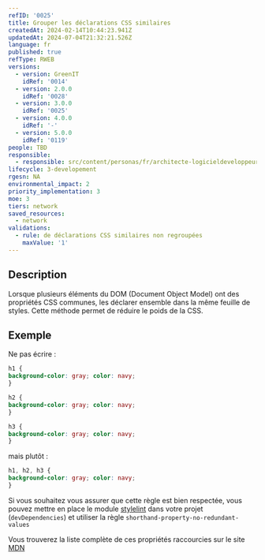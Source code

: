 ```yaml
---
refID: '0025'
title: Grouper les déclarations CSS similaires
createdAt: 2024-02-14T10:44:23.941Z
updatedAt: 2024-07-04T21:32:21.526Z
language: fr
published: true
refType: RWEB
versions:
  - version: GreenIT
    idRef: '0014'
  - version: 2.0.0
    idRef: '0028'
  - version: 3.0.0
    idRef: '0025'
  - version: 4.0.0
    idRef: '-'
  - version: 5.0.0
    idRef: '0119'
people: TBD
responsible:
  - responsible: src/content/personas/fr/architecte-logicieldeveloppeur.mdx
lifecycle: 3-developement
rgesn: NA
environmental_impact: 2
priority_implementation: 3
moe: 3
tiers: network
saved_resources:
  - network
validations:
  - rule: de déclarations CSS similaires non regroupées
    maxValue: '1'
---
```


## Description

Lorsque plusieurs éléments du DOM (Document Object Model) ont des propriétés CSS communes,
les déclarer ensemble dans la même feuille de styles. Cette méthode permet de réduire le poids de la CSS.

## Exemple

Ne pas écrire :

```css
h1 {
background-color: gray; color: navy;
}

h2 {
background-color: gray; color: navy;
}

h3 {
background-color: gray; color: navy;
}
```

mais plutôt :

```css
h1, h2, h3 {
background-color: gray; color: navy;
}
```

Si vous souhaitez vous assurer que cette règle est bien respectée, vous pouvez mettre en place le module [stylelint](https://stylelint.io/)
dans votre projet (`devDependencies`) et utiliser la règle `shorthand-property-no-redundant-values`

Vous trouverez la liste complète de ces propriétés raccourcies sur le site [MDN](https://developer.mozilla.org/fr/docs/Web/CSS/Propri%C3%A9t%C3%A9s_raccourcies)
